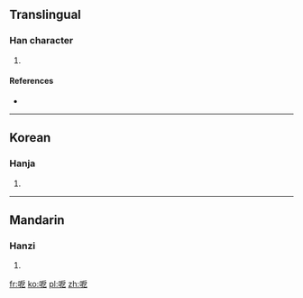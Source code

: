 ==Translingual==

===Han character===
{{Han char|rn=30|rad=口|as=05|sn=8|four=|canj=口竹尸弓 (RHSN), 口戈尸弓 (RISN)}}

# {{defn|Han|sort=口05}}

====References====
* {{Han ref|kx=0181.200|dkj=03425|dj=0399.270|hdz=10608.090|uh=545D|ud=21597}}

----

==Korean==

===Hanja===
{{ko-hanja|hangeul=액|rv=aek|mr=aek}}

# {{defn|lang=ko|sort=口05}}

----

==Mandarin==

===Hanzi===
{{cmn-hanzi|pin=[[è]] ([[e4]])|wg=o<sup>4</sup>}}

# {{defn|lang=cmn|sort=口05}}

[[fr:呝]]
[[ko:呝]]
[[pl:呝]]
[[zh:呝]]